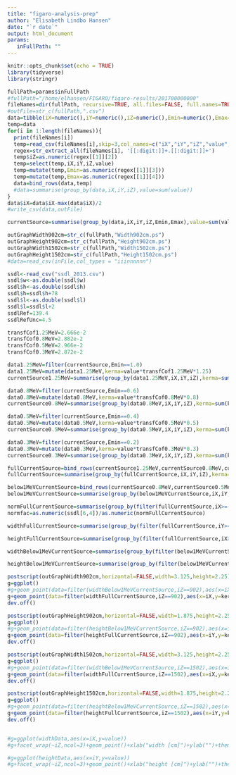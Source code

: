 ```yaml
---
title: "figaro-analysis-prep"
author: "Elisabeth Lindbo Hansen"
date: "`r date`"
output: html_document
params:
   inFullPath: ""
---
```


```r
knitr::opts_chunk$set(echo = TRUE)
library(tidyverse)
library(stringr)
```

```r

fullPath=params$inFullPath
#fullPath="/home/elhansen/FIGARO/figaro-results/201700000000"
fileNames=dir(fullPath, recursive=TRUE, all.files=FALSE, full.names=TRUE, pattern =".csv")
#outFile=str_c(fullPath,".csv")
data=tibble(iX=numeric(),iY=numeric(),iZ=numeric(),Emin=numeric(),Emax=numeric(),value=numeric())
temp=data
for(i in 1:length(fileNames)){
  print(fileNames[i])
  temp=read_csv(fileNames[i],skip=3,col_names=c("iX","iY","iZ","value","value2","entry"),col_types="iiinni")
  regex=str_extract_all(fileNames[i], '[[:digit:]]+.[[:digit:]]+')
  temp$iZ=as.numeric(regex[[1]][2])
  temp=select(temp,iX,iY,iZ,value)
  temp=mutate(temp,Emin=as.numeric(regex[[1]][3]))
  temp=mutate(temp,Emax=as.numeric(regex[[1]][4]))
  data=bind_rows(data,temp)
  #data=summarise(group_by(data,iX,iY,iZ),value=sum(value))
}
data$iX=data$iX-max(data$iX)/2
#write_csv(data,outFile)

currentSource=summarise(group_by(data,iX,iY,iZ,Emin,Emax),value=sum(value))

outGraphWidth902cm=str_c(fullPath,"Width902cm.ps")
outGraphHeight902cm=str_c(fullPath,"Height902cm.ps")
outGraphWidth1502cm=str_c(fullPath,"Width1502cm.ps")
outGraphHeight1502cm=str_c(fullPath,"Height1502cm.ps")
#data=read_csv(inFile,col_types = "iiinnnnnn")

ssdl<-read_csv("ssdl_2013.csv")
ssdl$w<-as.double(ssdl$w)
ssdl$h<-as.double(ssdl$h)
ssdl$h=ssdl$h+78
ssdl$l<-as.double(ssdl$l)
ssdl$l=ssdl$l+2
ssdlRef=139.4
ssdlRefUnc=4.5

transfCof1.25MeV=2.666e-2
transfCof0.8MeV=2.882e-2
transfCof0.5MeV=2.966e-2
transfCof0.3MeV=2.872e-2

data1.25MeV=filter(currentSource,Emin==1.0)
data1.25MeV=mutate(data1.25MeV,kerma=value*transfCof1.25MeV*1.25)
currentSource1.25MeV=summarise(group_by(data1.25MeV,iX,iY,iZ),kerma=sum(kerma))

data0.8MeV=filter(currentSource,Emin==0.6)
data0.8MeV=mutate(data0.8MeV,kerma=value*transfCof0.8MeV*0.8)
currentSource0.8MeV=summarise(group_by(data0.8MeV,iX,iY,iZ),kerma=sum(kerma))

data0.5MeV=filter(currentSource,Emin==0.4)
data0.5MeV=mutate(data0.5MeV,kerma=value*transfCof0.5MeV*0.5)
currentSource0.5MeV=summarise(group_by(data0.5MeV,iX,iY,iZ),kerma=sum(kerma))

data0.3MeV=filter(currentSource,Emin==0.2)
data0.3MeV=mutate(data0.3MeV,kerma=value*transfCof0.3MeV*0.3)
currentSource0.3MeV=summarise(group_by(data0.3MeV,iX,iY,iZ),kerma=sum(kerma))

fullCurrentSource=bind_rows(currentSource1.25MeV,currentSource0.8MeV,currentSource0.5MeV,currentSource0.3MeV)
fullCurrentSource=summarise(group_by(fullCurrentSource,iX,iY,iZ),kerma=sum(kerma))

below1MeVCurrentSource=bind_rows(currentSource0.8MeV,currentSource0.5MeV,currentSource0.3MeV)
below1MeVCurrentSource=summarise(group_by(below1MeVCurrentSource,iX,iY,iZ),kerma=sum(kerma))

normFullCurrentSource=summarise(group_by(filter(fullCurrentSource,iX>=-10 & iX<=10,iY>=(74-10) & iY<=(74+10),iZ==902)),kerma=mean(kerma))
normfac=as.numeric(ssdl[6,4])/as.numeric(normFullCurrentSource)

widthFullCurrentSource=summarise(group_by(filter(fullCurrentSource,iY>=(74-10) & iY<=(74+10)),iX,iZ),kerma=mean(kerma))

heightFullCurrentSource=summarise(group_by(filter(fullCurrentSource,iX>=-10 & iX<=10),iY,iZ),kerma=mean(kerma))

widthBelow1MeVCurrentSource=summarise(group_by(filter(below1MeVCurrentSource,iY>=(74-10) & iY<=(74+10)),iX,iZ),kerma=mean(kerma))

heightBelow1MeVCurrentSource=summarise(group_by(filter(below1MeVCurrentSource,iX>=-10 & iX<=10),iY,iZ),kerma=mean(kerma))

postscript(outGraphWidth902cm,horizontal=FALSE,width=3.125,height=2.25)
g=ggplot()
#g+geom_point(data=filter(widthBelow1MeVCurrentSource,iZ==902),aes(x=iX,y=kerma*normfac),size=0.5,color="wheat")
g+geom_point(data=filter(widthFullCurrentSource,iZ==902),aes(x=iX,y=kerma*normfac),size=0.5,color="burlywood")+geom_errorbar(data=filter(ssdl,h==78,l==902),aes(x=w,ymin=d-d*3.2/100,ymax=d+d*3.2/100),size=1.0,color="darkslategrey",width=20)+xlab("width [cm]")+ylab("air kerma rate [mGy/h]")+labs(caption="20/02/2013 902 cm")+theme_minimal()+theme(plot.caption=element_text(color="slategrey"))+xlim(-300,300)+ylim(0,2)
dev.off()

postscript(outGraphHeight902cm,horizontal=FALSE,width=1.875,height=2.25)
g=ggplot()
#g+geom_point(data=filter(heightBelow1MeVCurrentSource,iZ==902),aes(x=iY,y=kerma*normfac),size=0.5,color="wheat")
g+geom_point(data=filter(heightFullCurrentSource,iZ==902),aes(x=iY,y=kerma*normfac),size=0.5,color="burlywood")+geom_errorbar(data=filter(ssdl,w==0,l==902),aes(x=h,ymin=d-d*3.2/100,ymax=d+d*3.2/100),size=1.0,color="darkslategrey",width=20)+xlab("height [cm]")+ylab("air kerma rate [mGy/h]")+labs(caption="20/02/2013 902 cm")+theme_minimal()+theme(plot.caption=element_text(color="slategrey"))+xlim(0,300)+ylim(0,2)
dev.off()

postscript(outGraphWidth1502cm,horizontal=FALSE,width=3.125,height=2.25)
g=ggplot()
#g+geom_point(data=filter(widthBelow1MeVCurrentSource,iZ==1502),aes(x=iX,y=kerma*normfac),size=0.5,color="wheat")
g+geom_point(data=filter(widthFullCurrentSource,iZ==1502),aes(x=iX,y=kerma*normfac),size=0.5,color="burlywood")+geom_errorbar(data=filter(ssdl,h==78,l==1502),aes(x=w,ymin=d-d*3.2/100,ymax=d+d*3.2/100),size=1.0,color="darkslategrey",width=20)+xlab("width [cm]")+ylab("air kerma rate [mGy/h]")+labs(caption="20/02/2013 1502 cm")+theme_minimal()+theme(plot.caption=element_text(color="slategrey"))+xlim(-300,300)+ylim(0,0.75)
dev.off()

postscript(outGraphHeight1502cm,horizontal=FALSE,width=1.875,height=2.25)
g=ggplot()
#g+geom_point(data=filter(heightBelow1MeVCurrentSource,iZ==1502),aes(x=iY,y=kerma*normfac),size=0.5,color="wheat")
g+geom_point(data=filter(heightFullCurrentSource,iZ==1502),aes(x=iY,y=kerma*normfac),size=0.5,color="burlywood")+geom_errorbar(data=filter(ssdl,w==0,l==1502),aes(x=h,ymin=d-d*3.2/100,ymax=d+d*3.2/100),size=1.0,color="darkslategrey",width=20)+xlab("height [cm]")+ylab("air kerma rate [mGy/h]")+labs(caption="20/02/2013 1502 cm")+theme_minimal()+theme(plot.caption=element_text(color="slategrey"))+xlim(0,300)+ylim(0,0.75)
dev.off()


#g=ggplot(widthData,aes(x=iX,y=value))
#g+facet_wrap(~iZ,ncol=3)+geom_point()+xlab("width [cm]")+ylab("")+theme_minimal()

#g=ggplot(heightData,aes(x=iY,y=value))
#g+facet_wrap(~iZ,ncol=3)+geom_point()+xlab("height [cm]")+ylab("")+theme_minimal()


```
